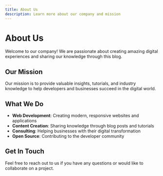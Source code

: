 ```yaml
---
title: About Us
description: Learn more about our company and mission
---
```


# About Us

Welcome to our company! We are passionate about creating amazing digital experiences and sharing our knowledge through this blog.

## Our Mission

Our mission is to provide valuable insights, tutorials, and industry knowledge to help developers and businesses succeed in the digital world.

## What We Do

- **Web Development**: Creating modern, responsive websites and applications
- **Content Creation**: Sharing knowledge through blog posts and tutorials
- **Consulting**: Helping businesses with their digital transformation
- **Open Source**: Contributing to the developer community

## Get In Touch

Feel free to reach out to us if you have any questions or would like to collaborate on a project.
